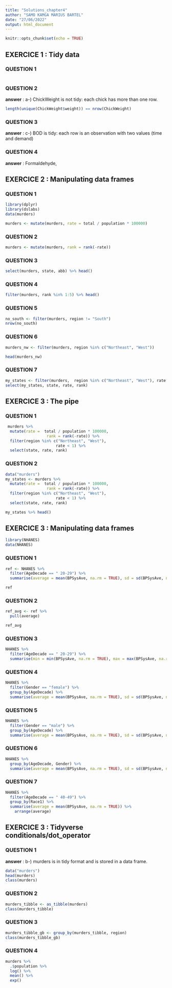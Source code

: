 ```yaml
---
title: "Solutions_chapter4"
author: "SAMO KAMGA MARIUS BARTEL"
date: "27/06/2022"
output: html_document
---
```


```r
knitr::opts_chunk$set(echo = TRUE)
```

## EXERCICE 1 : Tidy data

### QUESTION 1

```r

```

### QUESTION 2

**answer** : a-) ChickWeight is not tidy: each chick has more than one row.

```r
length(unique(ChickWeight$weight)) == nrow(ChickWeight)

```
### QUESTION 3

**answer** : c-) BOD is tidy: each row is an observation with two values (time and demand)

### QUESTION 4

**answer** : Formaldehyde, 


## EXERCICE 2 : Manipulating data frames

### QUESTION 1


```r
library(dplyr)
library(dslabs)
data(murders)

```


```r

murders <- mutate(murders, rate = total / population * 100000)

```


### QUESTION 2


```r
murders <- mutate(murders, rank = rank(-rate))
```


### QUESTION 3

```r

select(murders, state, abb) %>% head()
```

### QUESTION 4

```r
filter(murders, rank %in% 1:5) %>% head()
```


### QUESTION 5

```r

no_south <- filter(murders, region != "South")
nrow(no_south)
```

### QUESTION 6


```r

murders_nw <- filter(murders, region %in% c("Northeast", "West"))

head(murders_nw)
```



### QUESTION 7

```r

my_states <- filter(murders,  region %in% c("Northeast", "West"), rate <1 ) 
select(my_states, state, rate, rank)

```


## EXERCICE 3 : The pipe

### QUESTION 1


```r

 murders %>%
  mutate(rate =  total / population * 100000, 
                  rank = rank(-rate)) %>%
  filter(region %in% c("Northeast", "West"), 
                      rate < 1) %>%
  select(state, rate, rank)


```


### QUESTION 2


```r
data("murders")
my_states <- murders %>%
  mutate(rate =  total / population * 100000, 
                  rank = rank(-rate)) %>%
  filter(region %in% c("Northeast", "West"), 
                      rate < 1) %>%
  select(state, rate, rank)

my_states %>% head()
```


## EXERCICE 3 : Manipulating data frames

```r
library(NHANES)
data(NHANES)
```

### QUESTION 1

```r

ref <- NHANES %>%
  filter(AgeDecade == " 20-29") %>%
  summarise(average = mean(BPSysAve, na.rm = TRUE), sd = sd(BPSysAve, na.rm = TRUE))

ref
```

### QUESTION 2

```r
ref_avg <- ref %>%
  pull(average)

ref_avg
```

### QUESTION 3

```r
NHANES %>%
  filter(AgeDecade == " 20-29") %>%
  summarise(min = min(BPSysAve, na.rm = TRUE), max = max(BPSysAve, na.rm = TRUE))
```

### QUESTION 4

```r
NHANES %>%
  filter(Gender == "female") %>%
  group_by(AgeDecade) %>%
  summarise(average = mean(BPSysAve, na.rm = TRUE), sd = sd(BPSysAve, na.rm = TRUE))
```

### QUESTION 5

```r
NHANES %>%
  filter(Gender == "male") %>%
  group_by(AgeDecade) %>%
  summarise(average = mean(BPSysAve, na.rm = TRUE), sd = sd(BPSysAve, na.rm = TRUE))
```

### QUESTION 6

```r

NHANES %>%
  group_by(AgeDecade, Gender) %>%
  summarise(average = mean(BPSysAve, na.rm = TRUE), sd = sd(BPSysAve, na.rm = TRUE))

```

### QUESTION 7

```r
NHANES %>%
  filter(AgeDecade == " 40-49") %>%
  group_by(Race1) %>%
  summarise(average = mean(BPSysAve, na.rm = TRUE)) %>%
    arrange(average)
```

## EXERCICE 3 : Tidyverse conditionals/dot_operator

### QUESTION 1

**answer** : b-) murders is in tidy format and is stored in a data frame.

```r
data("murders")
head(murders)
class(murders)
```



### QUESTION 2

```r
murders_tibble <- as_tibble(murders)
class(murders_tibble)
```
### QUESTION 3

```r
murders_tibble_gb <- group_by(murders_tibble, region)
class(murders_tibble_gb)
```

### QUESTION 4

```r

murders %>%
  .$population %>%
  log() %>%
  mean() %>%
  exp()
 

```
















































